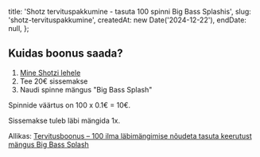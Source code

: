 
  title: 'Shotz tervituspakkumine - tasuta 100 spinni Big Bass Splashis',
  slug: 'shotz-tervituspakkumine',
  createdAt: new Date('2024-12-22'),
  endDate: null,
};

<ArticleHeader image={headerImage} title={metadata.title} />

<BonusValid date={metadata.endDate} />

## Kuidas boonus saada?

1. [Mine Shotzi lehele](https://www.shotz.com)
2. Tee 20€ sissemakse
3. Naudi spinne mängus "Big Bass Splash"

Spinnide väärtus on 100 x 0.1€ = 10€.

Sissemakse tuleb läbi mängida 1x.

Allikas: [Tervitusboonus – 100 ilma läbimängimise nõudeta tasuta keerutust mängus Big Bass Splash](https://www.shotz.com/et-ee/promotions/tervitusboonus)

<BonusUsed slug={metadata.slug} />
